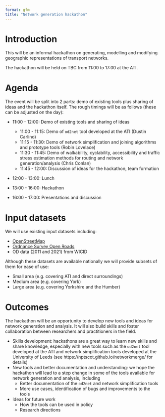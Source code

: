 ```yaml
---
format: gfm
title: "Network generation hackathon"
---
```


# Introduction

This will be an informal hackathon on generating, modelling and modifying geographic representations of transport networks.

The hackathon will be held on TBC from 11:00 to 17:00 at the ATI.

# Agenda

The event will be split into 2 parts: demo of existing tools plus sharing of ideas and the hackathon itself.
The rough timings will be as follows (these can be adjusted on the day):

* 11:00 - 12:00: Demo of existing tools and sharing of ideas

  * 11:00 - 11:15: Demo of `od2net` tool developed at the ATI (Dustin Carlino)
  * 11:15 - 11:30: Demo of network simplification and joining algorithms and prototype tools (Robin Lovelace)
  * 11:30 - 11:45: Demo of walkability, cyclability, accessibility and traffic stress estimation methods for routing and network generation/analysis (Chris Conlan)
  * 11:45 - 12:00: Discussion of ideas for the hackathon, team formation

* 12:00 - 13:00: Lunch

* 13:00 - 16:00: Hackathon

* 16:00 - 17:00: Presentations and discussion

# Input datasets

We will use existing input datasets including:

- [OpenStreetMap](https://www.openstreetmap.org/)
- [Ordnance Survey Open Roads](https://www.ordnancesurvey.co.uk/business-and-government/products/os-open-roads.html)
- OD data (2011 and 2021) from WICID

Although these datasets are available nationally we will provide subsets of them for ease of use:

- Small area (e.g. covering ATI and direct surroundings)
- Medium area (e.g. covering York)
- Large area (e.g. covering Yorkshire and the Humber)

# Outcomes

The hackathon will be an opportunity to develop new tools and ideas for network generation and analysis.
It will also build skills and foster collaboration between researchers and practitioners in the field.

- Skills development: hackathons are a great way to learn new skills and share knowledge, especially with new tools such as the `od2net` tool developed at the ATI and network simplification tools developed at the University of Leeds (see https://nptscot.github.io/networkmerge/ for details)
- New tools and better documentation and understanding: we hope the hackathon will lead to a step change in some of the tools available for network generation and analysis, including
  - Better documentation of the `od2net` and network simplification tools
  - More use cases, identification of bugs and improvements to the tools
- Ideas for future work
  - How the tools can be used in policy
  - Research directions
